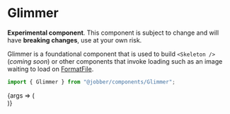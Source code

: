 
<Meta title="Components/Glimmer" component={Glimmer} />

# Glimmer

<Banner type="warning" dismissible={false}>

**Experimental component**. This component is subject to change and will have
**breaking changes**, use at your own risk.

</Banner>

Glimmer is a foundational component that is used to build `<Skeleton />`
(_coming soon_) or other components that invoke loading such as an image waiting
to load on [FormatFile](/docs/components-formatfile--format-file).

```ts
import { Glimmer } from "@jobber/components/Glimmer";
```

<Canvas>
  <Story
    name="Glimmer"
    args={{
      shape: "rectangle",
      timing: "base",
    }}
  >
    {args => (
      <Card>
        <Content>
          <div
            style={{
              display: "grid",
              gridTemplateColumns: "max-content minmax(auto, 30%)",
              gap: "var(--space-base)",
              alignItems: "center",
            }}
          >
            <Glimmer size="larger" {...args} shape="circle" />
            <Content spacing="small">
              <Glimmer size="large" {...args} />
              <Glimmer size="small" {...args} shape="rectangleShorter" />
            </Content>
          </div>
        </Content>
        <Content>
          <Content spacing="small">
            <Glimmer size="small" {...args} />
            <Glimmer size="small" {...args} shape="rectangleShort" />
            <Glimmer size="small" {...args} shape="rectangleShorter" />
          </Content>
          <div style={{ display: "flex", gap: "var(--space-base)" }}>
            <Glimmer size="largest" {...args} shape="square" />
            <Glimmer size="largest" {...args} shape="square" />
            <Glimmer size="largest" {...args} shape="square" />
            <Glimmer size="largest" {...args} shape="square" />
          </div>
        </Content>
      </Card>
    )}
  </Story>
</Canvas>

<ArgsTable of={Glimmer} story="Glimmer" />

